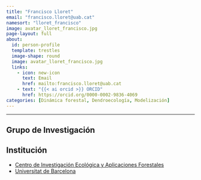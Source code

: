 ```yaml
---
title: "Francisco Lloret"
email: "francisco.lloret@uab.cat"  
namesort: "lloret_francisco"
image: avatar_lloret_francisco.jpg
page-layout: full
about: 
  id: person-profile
  template: trestles
  image-shape: round
  image: avatar_lloret_francisco.jpg
  links:
    - icon: new-icon
      text: Email
      href: mailto:francisco.lloret@uab.cat
    - text: "{{< ai orcid >}} ORCID"
      href: https://orcid.org/0000-0002-9836-4069
categories: [Dinámica forestal, Dendroecología, Modelización]
---
```

 
<hr>

:::{#person-profile}

## Grupo de Investigación


## Institución
- [Centro de Investigación Ecológica y Aplicaciones Forestales](https://www.creaf.cat/es)
- [Universitat de Barcelona](https://web.ub.edu/es/)

:::
